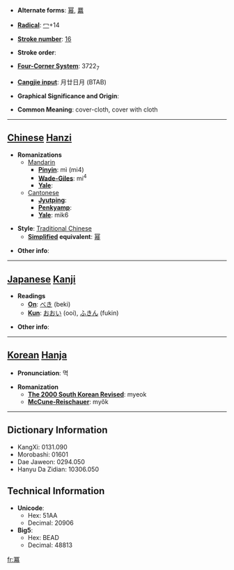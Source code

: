 * '''Alternate forms''': [[幂]], [[羃]]

* '''[[Wiktionary:Chinese radical index| Radical]]''': [[Wiktionary:Chinese radical index 冖|冖]]+14

* '''[[Wiktionary:Chinese total strokes index|Stroke number]]''': [[Wiktionary:Chinese total strokes index 16|16]]

* '''Stroke order''': 

* '''[[Wiktionary:Chinese four corner index|Four-Corner System]]''': 3722<sub>7</sub>

* '''[[Wiktionary:Chinese Cangjie index|Cangjie input]]''': 月廿日月 (BTAB)

* '''Graphical Significance and Origin''': 

* '''Common Meaning''': cover-cloth, cover with cloth

----

== [[Chinese]] [[Hanzi]] ==

* '''Romanizations'''
** [[Mandarin]]
*** '''[[Pinyin]]''': mì (mi4)
*** '''[[Wade-Giles]]''': mi<sup>4</sup>
*** '''[[Yale]]''': 
**[[Cantonese]]
***'''[[Jyutping]]''':
***'''[[Penkyamp]]''': 
***'''[[Yale]]''': mik6

* '''Style''': [[Traditional Chinese]] 
** '''[[Simplified Chinese|Simplified]] equivalent''': [[幂]]

* '''Other info''': 

----

== [[Japanese]] [[Kanji]] ==

* '''Readings'''
** '''[[On]]''': [[べき]] (beki)
** '''[[Kun]]''': [[おおい]] (ooi), [[ふきん]] (fukin)

* '''Other info''':  

----

== [[Korean]] [[Hanja]] ==

* '''Pronunciation''': 멱

* '''Romanization'''
** '''[[The 2000 South Korean Revised Romanization|The 2000 South Korean Revised]]''': myeok
** '''[[McCune-Reischauer]]''': myŏk

----

== Dictionary Information ==

* KangXi: 0131.090
* Morobashi: 01601
* Dae Jaweon: 0294.050
* Hanyu Da Zidian: 10306.050

== Technical Information ==

* '''Unicode''':
** Hex: 51AA
** Decimal: 20906
* '''Big5''':
** Hex: BEAD
** Decimal: 48813

[[fr:冪]]